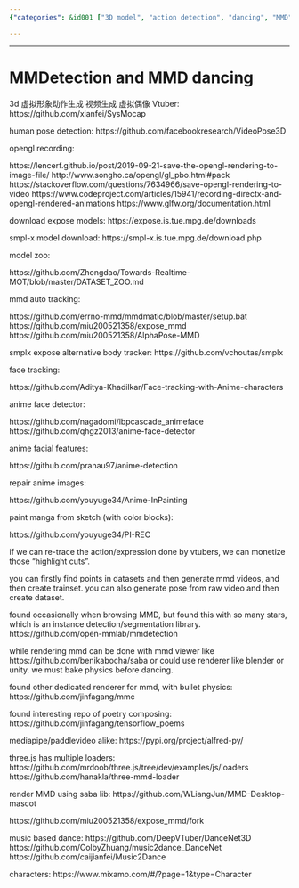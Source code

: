 ```yaml
---
{"categories": &id001 ["3D model", "action detection", "dancing", "MMD", "OpenMM", "pyjom", "video analysis", "video generator"], "category": "3D Avatar Creation", "date": "2023-12-22 23:52:59", "description": "This article discusses the use of MMDetection for creating 3D avatars with accurate human pose detection. It provides detailed explanations and GitHub resources to help readers implement this technique effectively.", "tags": *id001, "title": "MMDetection and MMD dancing"}

---
```


------

# MMDetection and MMD dancing

3d 虚拟形象动作生成 视频生成 虚拟偶像 Vtuber:
https://github.com/xianfei/SysMocap

human pose detection:
https://github.com/facebookresearch/VideoPose3D

opengl recording:

https://lencerf.github.io/post/2019-09-21-save-the-opengl-rendering-to-image-file/
http://www.songho.ca/opengl/gl_pbo.html#pack
https://stackoverflow.com/questions/7634966/save-opengl-rendering-to-video
https://www.codeproject.com/articles/15941/recording-directx-and-opengl-rendered-animations
https://www.glfw.org/documentation.html

download expose models:
https://expose.is.tue.mpg.de/downloads

smpl-x model download:
https://smpl-x.is.tue.mpg.de/download.php

model zoo:

https://github.com/Zhongdao/Towards-Realtime-MOT/blob/master/DATASET_ZOO.md

mmd auto tracking:

https://github.com/errno-mmd/mmdmatic/blob/master/setup.bat
https://github.com/miu200521358/expose_mmd
https://github.com/miu200521358/AlphaPose-MMD

smplx expose alternative body tracker:
https://github.com/vchoutas/smplx

face tracking:

https://github.com/Aditya-Khadilkar/Face-tracking-with-Anime-characters

anime face detector:

https://github.com/nagadomi/lbpcascade_animeface
https://github.com/qhgz2013/anime-face-detector

anime facial features:

https://github.com/pranau97/anime-detection

repair anime images:

https://github.com/youyuge34/Anime-InPainting

paint manga from sketch (with color blocks):

https://github.com/youyuge34/PI-REC

if we can re-trace the action/expression done by vtubers, we can monetize those "highlight cuts".

you can firstly find points in datasets and then generate mmd videos, and then create trainset. you can also generate pose from raw video and then create dataset.

found occasionally when browsing MMD, but found this with so many stars, which is an instance detection/segmentation library.
https://github.com/open-mmlab/mmdetection

while rendering mmd can be done with mmd viewer like https://github.com/benikabocha/saba or could use renderer like blender or unity. we must bake physics before dancing.

found other dedicated renderer for mmd, with bullet physics:
https://github.com/jinfagang/mmc

found interesting repo of poetry composing:
https://github.com/jinfagang/tensorflow_poems

mediapipe/paddlevideo alike:
https://pypi.org/project/alfred-py/

three.js has multiple loaders:
https://github.com/mrdoob/three.js/tree/dev/examples/js/loaders
https://github.com/hanakla/three-mmd-loader

render MMD using saba lib:
https://github.com/WLiangJun/MMD-Desktop-mascot

https://github.com/miu200521358/expose_mmd/fork

music based dance:
https://github.com/DeepVTuber/DanceNet3D
https://github.com/ColbyZhuang/music2dance_DanceNet
https://github.com/caijianfei/Music2Dance

characters:
https://www.mixamo.com/#/?page=1&type=Character

